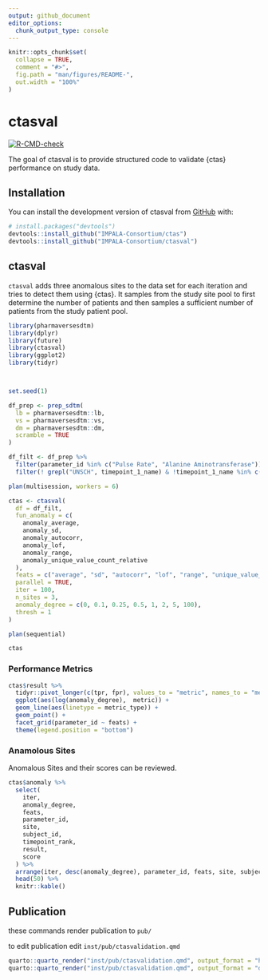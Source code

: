 ```yaml
---
output: github_document
editor_options: 
  chunk_output_type: console
---
```


<!-- README.md is generated from README.Rmd. Please edit that file -->

```r
knitr::opts_chunk$set(
  collapse = TRUE,
  comment = "#>",
  fig.path = "man/figures/README-",
  out.width = "100%"
)
```

# ctasval

<!-- badges: start -->

[![R-CMD-check](https://github.com/IMPALA-Consortium/ctasval/actions/workflows/R-CMD-check.yaml/badge.svg)](https://github.com/IMPALA-Consortium/ctasval/actions/workflows/R-CMD-check.yaml)

<!-- badges: end -->

The goal of ctasval is to provide structured code to validate {ctas} performance on study data.

## Installation

You can install the development version of ctasval from [GitHub](https://github.com/) with:

``` r
# install.packages("devtools")
devtools::install_github("IMPALA-Consortium/ctas")
devtools::install_github("IMPALA-Consortium/ctasval")
```

## ctasval

`ctasval` adds three anomalous sites to the data set for each iteration and tries to detect them using {ctas}. It samples from the study site pool to first determine the number of patients and then samples a sufficient number of patients from the study patient pool.

```r

library(pharmaversesdtm)
library(dplyr)
library(future)
library(ctasval)
library(ggplot2)
library(tidyr)



set.seed(1)

df_prep <- prep_sdtm(
  lb = pharmaversesdtm::lb,
  vs = pharmaversesdtm::vs,
  dm = pharmaversesdtm::dm,
  scramble = TRUE
)

df_filt <- df_prep %>%
  filter(parameter_id %in% c("Pulse Rate", "Alanine Aminotransferase")) %>%
  filter(! grepl("UNSCH", timepoint_1_name) & !timepoint_1_name %in% c("AMBUL ECG REMOVAL", "RETRIEVAL"))

plan(multisession, workers = 6)

ctas <- ctasval(
  df = df_filt,
  fun_anomaly = c(
    anomaly_average,
    anomaly_sd,
    anomaly_autocorr,
    anomaly_lof,
    anomaly_range,
    anomaly_unique_value_count_relative
  ),
  feats = c("average", "sd", "autocorr", "lof", "range", "unique_value_count_relative"),
  parallel = TRUE,
  iter = 100,
  n_sites = 3,
  anomaly_degree = c(0, 0.1, 0.25, 0.5, 1, 2, 5, 100),
  thresh = 1
)

plan(sequential)

ctas
```

### Performance Metrics

```r
ctas$result %>%
  tidyr::pivot_longer(c(tpr, fpr), values_to = "metric", names_to = "metric_type") %>%
  ggplot(aes(log(anomaly_degree),  metric)) +
  geom_line(aes(linetype = metric_type)) +
  geom_point() +
  facet_grid(parameter_id ~ feats) +
  theme(legend.position = "bottom")
```

### Anamolous Sites

Anomalous Sites and their scores can be reviewed.

```r
ctas$anomaly %>%
  select(
    iter,
    anomaly_degree,
    feats,
    parameter_id,
    site,
    subject_id,
    timepoint_rank,
    result,
    score
  ) %>%
  arrange(iter, desc(anomaly_degree), parameter_id, feats, site, subject_id, timepoint_rank) %>%
  head(50) %>%
  knitr::kable()

```


## Publication

these commands render publication to `pub/`

to edit publication edit `inst/pub/ctasvalidation.qmd`

```r
quarto::quarto_render("inst/pub/ctasvalidation.qmd", output_format = "html")
quarto::quarto_render("inst/pub/ctasvalidation.qmd", output_format = "docx")
```

